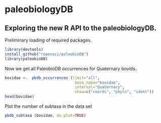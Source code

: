 paleobiologyDB
==============

## Exploring the new R API to the paleobiologyDB.

Preliminary loading of required packages.  

```r
library(devtools)
install_github("ropensci/paleobioDB")
library(paleobioDB)
```

Now we get all PaleobioDB occurrences for Quaternary bovids.  

```r
bovidae <-  pbdb_occurrences (limit="all",
                               base_name="bovidae", 
                               interval="Quaternary",             
                               show=c("coords", "phylo", "ident"))
head(bovidae)
```

Plot the number of subtaxa in the data set 

```r
pbdb_subtaxa (bovidae, do.plot=TRUE)  
```